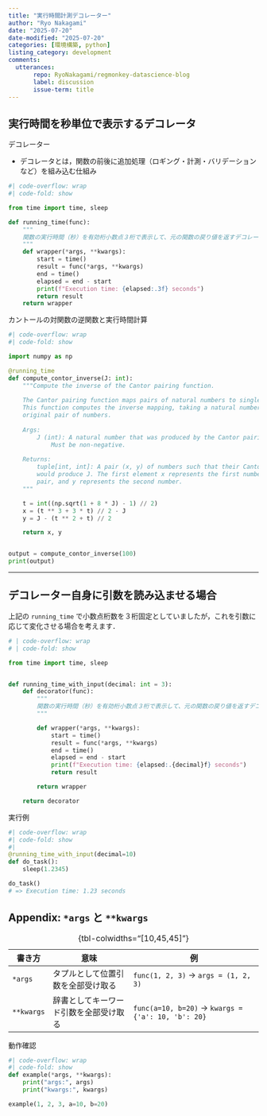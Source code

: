 ```yaml
---
title: "実行時間計測デコレーター"
author: "Ryo Nakagami"
date: "2025-07-20"
date-modified: "2025-07-20"
categories: [環境構築, python]
listing_category: development
comments:
  utterances:
       repo: RyoNakagami/regmonkey-datascience-blog
       label: discussion
       issue-term: title
---
```


##  実行時間を秒単位で表示するデコレータ

::: {#def- .custom_problem .blog-custom-border}
[デコレーター]{.def-title}

- デコレータとは，関数の前後に追加処理（ロギング・計測・バリデーションなど）を組み込む仕組み

:::



```python
#| code-overflow: wrap
#| code-fold: show

from time import time, sleep

def running_time(func):
    """
    関数の実行時間（秒）を有効桁小数点３桁で表示して、元の関数の戻り値を返すデコレータ
    """
    def wrapper(*args, **kwargs):
        start = time()
        result = func(*args, **kwargs)
        end = time()
        elapsed = end - start
        print(f"Execution time: {elapsed:.3f} seconds")
        return result
    return wrapper
```

::: {#exm- .custom_problem }
[カントールの対関数の逆関数と実行時間計算]{.def-title}

```python
#| code-overflow: wrap
#| code-fold: show

import numpy as np

@running_time
def compute_contor_inverse(J: int):
    """Compute the inverse of the Cantor pairing function.
    
    The Cantor pairing function maps pairs of natural numbers to single natural numbers.
    This function computes the inverse mapping, taking a natural number and returning the 
    original pair of numbers.
    
    Args:
        J (int): A natural number that was produced by the Cantor pairing function.
            Must be non-negative.
    
    Returns:
        tuple[int, int]: A pair (x, y) of numbers such that their Cantor pairing 
        would produce J. The first element x represents the first number in the original 
        pair, and y represents the second number.
    """

    t = int((np.sqrt(1 + 8 * J) - 1) // 2)
    x = (t ** 3 + 3 * t) // 2 - J
    y = J - (t ** 2 + t) // 2

    return x, y


output = compute_contor_inverse(100)
print(output)
```

:::
***

## デコレーター自身に引数を読み込ませる場合

上記の `running_time` で小数点桁数を３桁固定としていましたが，これを引数に応じて変化させる場合を考えます．

```python
# | code-overflow: wrap
# | code-fold: show

from time import time, sleep


def running_time_with_input(decimal: int = 3):
    def decorator(func):
        """
        関数の実行時間（秒）を有効桁小数点３桁で表示して、元の関数の戻り値を返すデコレータ
        """

        def wrapper(*args, **kwargs):
            start = time()
            result = func(*args, **kwargs)
            end = time()
            elapsed = end - start
            print(f"Execution time: {elapsed:.{decimal}f} seconds")
            return result

        return wrapper

    return decorator
```

[実行例]{.mini-section}

```python
#| code-overflow: wrap
#| code-fold: show
#| 
@running_time_with_input(decimal=10)
def do_task():
    sleep(1.2345)

do_task()
# => Execution time: 1.23 seconds
```






## Appendix: `*args` と `**kwargs`

:::: {.no-border-top-table}

| 書き方        | 意味                               | 例                                                  |
| ---------- | -------------------------------- | -------------------------------------------------- |
| `*args`    | タプルとして位置引数を全部受け取る| `func(1, 2, 3)` → `args = (1, 2, 3)`               |
| `**kwargs` | 辞書としてキーワード引数を全部受け取る  | `func(a=10, b=20)` → `kwargs = {'a': 10, 'b': 20}` |
: {tbl-colwidths="[10,45,45]"}

::::

[動作確認]{.mini-section}


```python
#| code-overflow: wrap
#| code-fold: show
def example(*args, **kwargs):
    print("args:", args)
    print("kwargs:", kwargs)

example(1, 2, 3, a=10, b=20)
```
